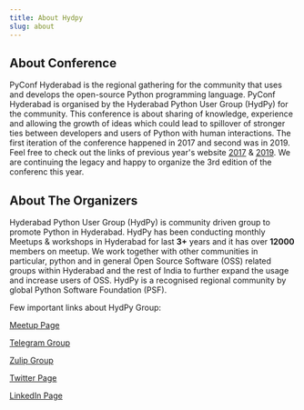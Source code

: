 ```yaml
---
title: About Hydpy
slug: about
---
```

## About Conference

PyConf Hyderabad is the regional gathering for the community that uses and develops the open-source Python programming language. PyConf Hyderabad is organised by the Hyderabad Python User Group (HydPy) for the community. This conference is about sharing of knowledge, experience and allowing the growth of ideas which could lead to spillover of stronger ties between developers and users of Python with human interactions. The first iteration of the conference happened in 2017 and second was in 2019. Feel free to check out the links of previous year's website [2017](https://pyconf.hydpy.org/2017/) & [2019](https://pyconf.hydpy.org/2019/). We are continuing the legacy and happy to organize the 3rd edition of the conferenc this year.

## About The Organizers

Hyderabad Python User Group (HydPy) is community driven group to promote Python in Hyderabad. HydPy has been conducting monthly Meetups & workshops in Hyderabad for last **3+** years and it has over **12000** members on meetup. We work together with other communities in particular, python and in general Open Source Software (OSS) related groups within Hyderabad and the rest of India to further expand the usage and increase users of OSS. HydPy is a recognised regional community by global Python Software Foundation (PSF).

Few important links about HydPy Group:

[Meetup Page](https://www.meetup.com/HydPyGroup)

[Telegram Group](https://bit.ly/join-hydpy)

[Zulip Group](https://hydpy.zulipchat.com/)

[Twitter Page](https://twitter.com/hydPython)

[LinkedIn Page](https://www.linkedin.com/company/hyderabad-python-user-group/)